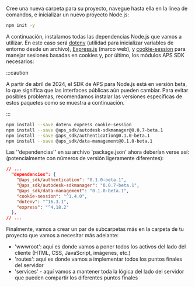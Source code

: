 Cree una nueva carpeta para su proyecto, navegue hasta ella en la línea de comandos,
e inicializar un nuevo proyecto Node.js:

```bash
npm init -y
```

A continuación, instalamos todas las dependencias Node.js que vamos a utilizar. En este caso será [dotenv](https://www.npmjs.com/package/dotenv)
(utilidad para inicializar variables de entorno desde un archivo), [Express.js](https://expressjs.com) (marco web),
y [cookie-session](https://www.npmjs.com/package/cookie-session) para manejar sesiones basadas en cookies y, por último, los módulos APS SDK necesarios:



:::caution

A partir de abril de 2024, el SDK de APS para Node.js está en versión beta, lo que significa que las interfaces públicas aún pueden cambiar.
Para evitar posibles problemas, recomendamos instalar las versiones específicas de estos paquetes como se muestra a continuación.


:::



```bash
npm install --save dotenv express cookie-session
npm install --save @aps_sdk/autodesk-sdkmanager@0.0.7-beta.1
npm install --save @aps_sdk/authentication@0.1.0-beta.1
npm install --save @aps_sdk/data-management@0.1.0-beta.1
```

Las ''dependencias'' en su archivo 'package.json' ahora deberían verse así:
(potencialmente con números de versión ligeramente diferentes):

```json
// ...
  "dependencies": {
    "@aps_sdk/authentication": "0.1.0-beta.1",
    "@aps_sdk/autodesk-sdkmanager": "0.0.7-beta.1",
    "@aps_sdk/data-management": "0.1.0-beta.1",
    "cookie-session": "^1.4.0",
    "dotenv": "^16.3.1",
    "express": "^4.18.2"
  },
// ...
```

Finalmente, vamos a crear un par de subcarpetas más en la carpeta de tu proyecto que vamos a necesitar más adelante:

- 'wwwroot': aquí es donde vamos a poner todos los activos del lado del cliente (HTML, CSS, JavaScript, imágenes, etc.)
- 'routes': aquí es donde vamos a implementar todos los puntos finales del servidor
- 'services' - aquí vamos a mantener toda la lógica del lado del servidor que pueden compartir los diferentes puntos finales